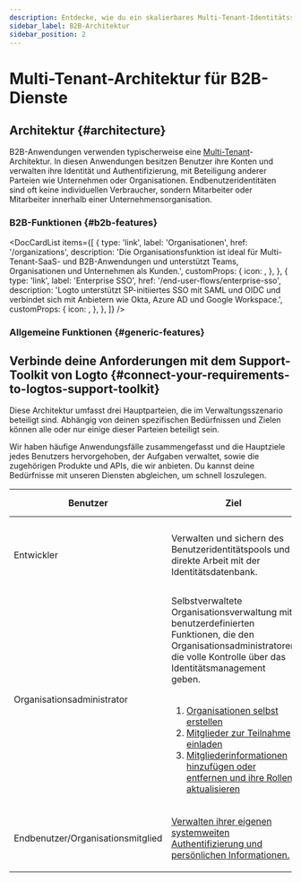 ```yaml
---
description: Entdecke, wie du ein skalierbares Multi-Tenant-Identitätssystem für B2B-Software mit allen Authentifizierungs- und Autorisierungsfunktionen erstellst.
sidebar_label: B2B-Architektur
sidebar_position: 2
---
```




# Multi-Tenant-Architektur für B2B-Dienste

## Architektur \{#architecture}

B2B-Anwendungen verwenden typischerweise eine [Multi-Tenant](https://auth.wiki/multi-tenancy)-Architektur. In diesen Anwendungen besitzen Benutzer ihre Konten und verwalten ihre Identität und Authentifizierung, mit Beteiligung anderer Parteien wie Unternehmen oder Organisationen. Endbenutzeridentitäten sind oft keine individuellen Verbraucher, sondern Mitarbeiter oder Mitarbeiter innerhalb einer Unternehmensorganisation.

<ImageB2b width="100%" height="auto" />

### B2B-Funktionen \{#b2b-features}

<DocCardList
  items={[
    {
      type: 'link',
      label: 'Organisationen',
      href: '/organizations',
      description:
        'Die Organisationsfunktion ist ideal für Multi-Tenant-SaaS- und B2B-Anwendungen und unterstützt Teams, Organisationen und Unternehmen als Kunden.',
      customProps: {
        icon: <OrganizationIcon />,
      },
    },
    {
      type: 'link',
      label: 'Enterprise SSO',
      href: '/end-user-flows/enterprise-sso',
      description:
        'Logto unterstützt SP-initiiertes SSO mit SAML und OIDC und verbindet sich mit Anbietern wie Okta, Azure AD und Google Workspace.',
      customProps: {
        icon: <SsoIcon />,
      },
    },
  ]}
/>

### Allgemeine Funktionen \{#generic-features}

<GenericFeatures />

## Verbinde deine Anforderungen mit dem Support-Toolkit von Logto \{#connect-your-requirements-to-logtos-support-toolkit}

Diese Architektur umfasst drei Hauptparteien, die im Verwaltungsszenario beteiligt sind. Abhängig von deinen spezifischen Bedürfnissen und Zielen können alle oder nur einige dieser Parteien beteiligt sein.

Wir haben häufige Anwendungsfälle zusammengefasst und die Hauptziele jedes Benutzers hervorgehoben, der Aufgaben verwaltet, sowie die zugehörigen Produkte und APIs, die wir anbieten. Du kannst deine Bedürfnisse mit unseren Diensten abgleichen, um schnell loszulegen.

| Benutzer                          | Ziel                                                                                                                                                                                                                                                                                                                                                                                                                                                                                                                                                                               | Logto-Produkte und APIs                                                                                                                          |
| --------------------------------- | ---------------------------------------------------------------------------------------------------------------------------------------------------------------------------------------------------------------------------------------------------------------------------------------------------------------------------------------------------------------------------------------------------------------------------------------------------------------------------------------------------------------------------------------------------------------------------------- | ------------------------------------------------------------------------------------------------------------------------------------------------ |
| Entwickler                        | Verwalten und sichern des Benutzeridentitätspools und direkte Arbeit mit der Identitätsdatenbank.                                                                                                                                                                                                                                                                                                                                                                                                                                                                                  | <ul><li>[Logto Console](https://cloud.logto.io)</li><li>[Logto Management API](https://openapi.logto.io)</li></ul>                               |
| Organisationsadministrator        | Selbstverwaltete Organisationsverwaltung mit benutzerdefinierten Funktionen, die den Organisationsadministratoren die volle Kontrolle über das Identitätsmanagement geben.<br /><br /><ol><li>[Organisationen selbst erstellen](/end-user-flows/organization-experience/create-organization)</li><li>[Mitglieder zur Teilnahme einladen](/end-user-flows/organization-experience/invite-organization-members)</li><li>[Mitgliederinformationen hinzufügen oder entfernen und ihre Rollen aktualisieren](/end-user-flows/organization-experience/organization-management)</li></ol> | <ul><li>[Logto Management API](https://openapi.logto.io)</li></ul>                                                                               |
| Endbenutzer/Organisationsmitglied | [Verwalten ihrer eigenen systemweiten Authentifizierung und persönlichen Informationen.](/end-user-flows)                                                                                                                                                                                                                                                                                                                                                                                                                                                                          | <ul><li>[Logto Management API](https://openapi.logto.io)</li><li>[Account API](https://openapi.logto.io/group/endpoint-account-center)</li></ul> |

<RelatedResource />
